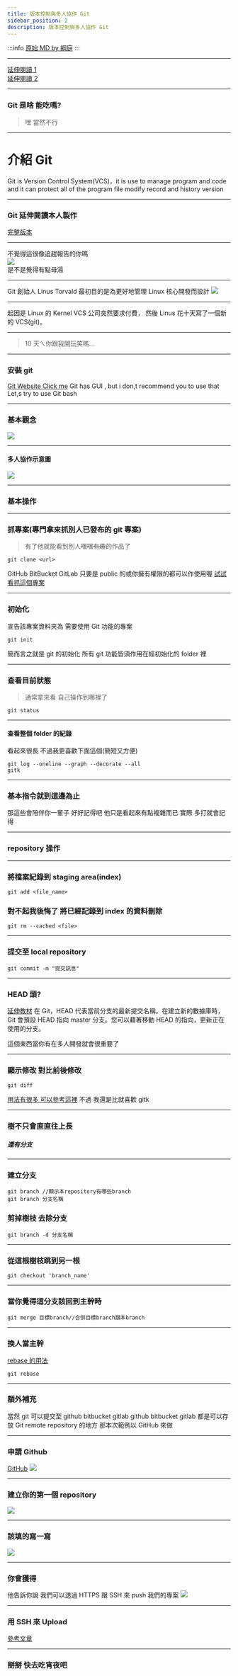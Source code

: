 ---
title: 版本控制與多人協作 Git
sidebar_position: 2
description: 版本控制與多人協作 Git
---

:::info
[原始 MD by 綱庭](https://hackmd.io/@fan9704/HJOT8yHQK#/)
:::

---


[延伸閱讀 1](https://hackmd.io/@sysprog/gnu-linux-dev/https%3A%2F%2Fhackmd.io%2F%40sysprog%2Fgit-with-github)  
[延伸閱讀 2](https://blog.techbridge.cc/2018/01/17/learning-programming-and-coding-with-python-git-and-github-tutorial/)

---

### Git 是啥 能吃嗎?

> 嘿 當然不行

---

# 介紹 Git

Git is Version Control System(VCS)，it is use to manage program and code and it can protect all of the program file modify record and history version

---

### Git 延伸閱讀本人製作

[完整版本](https://hackmd.io/@fan9704/B1zWxB_nu)

---

不覺得這很像追趕報告的你嗎  
![](https://i.imgur.com/e62oj6j.png)  
是不是覺得有點母湯

---

Git 創始人 Linus Torvald
最初目的是為更好地管理 Linux 核心開發而設計
![](https://i.imgur.com/fJDDfwB.png)

---

起因是 Linux 的 Kernel VCS 公司突然要求付費，
然後 Linus 花十天寫了一個新的 VCS(git)。

---

> 10 天ㄟ你跟我開玩笑嗎...

---

### 安裝 git

[Git Website Click me](http://git-scm.com/)
Git has GUI , but i don,t recommend you to use that
Let,s try to use Git bash

---

### 基本觀念

![](https://i.imgur.com/rZ5JM6L.png)

---

#### 多人協作示意圖

![](https://i.imgur.com/tzSArAk.png)

---

### 基本操作

---

### 抓專案(專門拿來抓別人已發布的 git 專案)

> 有了他就能看到別人~~嘿嘿有趣~~的作品了

```git
git clone <url>
```

GitHub BitBucket GitLab 只要是 public 的或你擁有權限的都可以作使用喔
[試試看抓這個專案](https://github.com/axios/axios)

---

### 初始化

宣告該專案資料夾為 需要使用 Git 功能的專案

```git
git init
```

簡而言之就是 git 的初始化 所有 git 功能皆須作用在經初始化的 folder 裡

---

### 查看目前狀態

> 通常拿來看 自己操作到哪裡了

```git
git status
```

---

#### 查看整個 folder 的紀錄

看起來很長 不過我更喜歡下面這個(簡短又方便)

```git
git log --oneline --graph --decorate --all
gitk
```

---

### 基本指令就到這邊為止

那這些會陪伴你一輩子 好好記得吧
他只是看起來有點複雜而已
實際 多打就會記得

---

### repository 操作

---

### 將檔案紀錄到 staging area(index)

```git
git add <file_name>
```

### 對不起我後悔了 將已經記錄到 index 的資料刪除

```git
git rm --cached <file>
```

---

### 提交至 local repository

```git
git commit -m "提交訊息"
```

---

### HEAD 頭?

[延伸教材](https://backlog.com/git-tutorial/tw/stepup/stepup1_3.html)
在 Git，HEAD 代表當前分支的最新提交名稱。在建立新的數據庫時，Git 會預設 HEAD 指向 master 分支。您可以藉著移動 HEAD 的指向，更新正在使用的分支。

這個東西當你有在多人開發就會很重要了

---

### 顯示修改 對比前後修改

```git
git diff
```

[用法有很多 可以參考這裡](https://www.tpisoftware.com/tpu/articleDetails/1450)
不過 我還是比就喜歡 gitk

---

### 樹不只會直直往上長

##### 還有分支

---

### 建立分支

```git
git branch //顯示本repository有哪些branch
git branch 分支名稱
```

### 剪掉樹枝 去除分支

```git
git branch -d 分支名稱
```

---

### 從這根樹枝跳到另一根

```git
git checkout 'branch_name'
```

---

### 當你覺得這分支該回到主幹時

```git
git merge 目標branch//合併目標branch跟本branch
```

---

### 換人當主幹

[rebase 的用法](https://blog.yorkxin.org/posts/git-rebase.html)

```git
git rebase
```

---

<!--
### 實作環節
建立一個專案 並且使用git
建立一個文字檔 內容是一首唐詩(春曉)

結果 在master分支 出現(春曉)
    在 develop分支 出現(江雪)
-->

### 額外補充

當然 git 可以提交至 github bitbucket gitlab
github bitbucket gitlab 都是可以存放 Git remote repository 的地方
那本次範例以 GitHub 來做

---

### 申請 Github

[GitHub](https://github.com/)
![](https://i.imgur.com/Z5PHK7j.png)

---

### 建立你的第一個 repository

![](https://i.imgur.com/B4yNMuk.png)

---

### 該填的寫一寫

![](https://i.imgur.com/Y8awy7M.png)

---

### 你會獲得

他告訴你說 我們可以透過 HTTPS 跟 SSH 來 push 我們的專案
![](https://i.imgur.com/XwgZz5h.png)

---

### 用 SSH 來 Upload

[參考文章](https://hackmd.io/@sysprog/gnu-linux-dev/https%3A%2F%2Fhackmd.io%2F%40sysprog%2Fgit-with-github)

---

### 掰掰 快去吃宵夜吧
